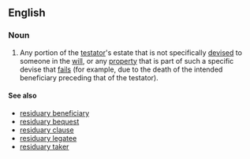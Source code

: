 ==English==
===Noun===
{{wikipedia}}
{{en-noun|sg=[[residuary]] [[estate]]}}
# {{law}} Any portion of the [[testator]]'s estate that is not specifically [[devise]]d to someone in the [[will]], or any [[property]] that is part of such a specific devise that [[fail]]s (for example, due to the death of the intended beneficiary preceding that of the testator).

====See also====
*[[residuary beneficiary]]
*[[residuary bequest]]
*[[residuary clause]]
*[[residuary legatee]]
*[[residuary taker]]